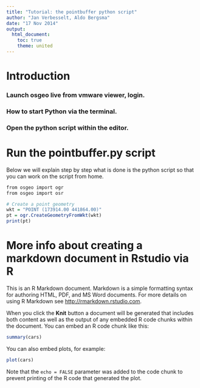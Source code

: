```yaml
---
title: "Tutorial: the pointbuffer python script"
author: "Jan Verbesselt, Aldo Bergsma"
date: "17 Nov 2014"
output:
  html_document:
    toc: true
    theme: united
---
```


# Introduction

### Launch osgeo live from vmware viewer, login.
### How to start Python via the terminal.
### Open the python script within the editor.

# Run the pointbuffer.py script

Below we will explain step by step what is done is the python script so that you
can work on the script from home.
```r
from osgeo import ogr
from osgeo import osr

# Create a point geometry
wkt = "POINT (173914.00 441864.00)"
pt = ogr.CreateGeometryFromWkt(wkt)
print(pt)
```

# More info about creating a markdown document in Rstudio via R
This is an R Markdown document. Markdown is a simple formatting syntax for authoring HTML, PDF, and MS Word documents. For more details on using R Markdown see <http://rmarkdown.rstudio.com>.

When you click the **Knit** button a document will be generated that includes both content as well as the output of any embedded R code chunks within the document. You can embed an R code chunk like this:

```r
summary(cars)
```

You can also embed plots, for example:

```r
plot(cars)
```

Note that the `echo = FALSE` parameter was added to the code chunk to prevent printing of the R code that generated the plot.



